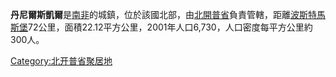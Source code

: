 '''丹尼爾斯凱爾'''是[[南非|南非]]的城鎮，位於該國北部，由[[北開普省|北開普省]]負責管轄，距離[[波斯特馬斯堡|波斯特馬斯堡]]72公里，面積22.12平方公里，2001年人口6,730，人口密度每平方公里約300人。

{{SouthAfrica-geo-stub}}
[[Category:北开普省聚居地|Category:北开普省聚居地]]